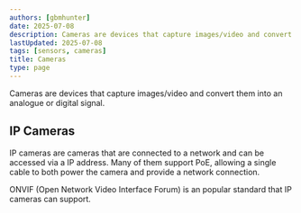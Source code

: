 ```yaml
---
authors: [gbmhunter]
date: 2025-07-08
description: Cameras are devices that capture images/video and convert them into an analogue or digital signal.
lastUpdated: 2025-07-08
tags: [sensors, cameras]
title: Cameras
type: page
---
```


<WarningIsNotes />

Cameras are devices that capture images/video and convert them into an analogue or digital signal.

## IP Cameras

IP cameras are cameras that are connected to a network and can be accessed via a IP address. Many of them support PoE, allowing a single cable to both power the camera and provide a network connection.

ONVIF (Open Network Video Interface Forum) is an popular standard that IP cameras can support.
